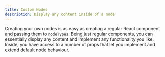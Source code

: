 ```yaml
---
title: Custom Nodes
description: Display any content inside of a node
---
```



Creating your own nodes is as easy as creating a regular React component and passing them to `nodeTypes`. Being just regular components, you can essentially display any content and implement any functionality you like. Inside, you have access to a number of props that let you implement and extend default node behaviour.

<RemoteCodeViewer route="examples/nodes/custom-node" framework="react" />
